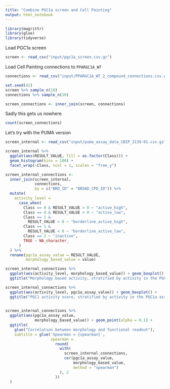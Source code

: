 ```yaml
---
title: "Combine PGC1a screen and Cell Painting"
output: html_notebook
---
```


```r
library(magrittr)
library(glue)
library(tidyverse)
```


Load PGC1a screen

```r
screen <- read_csv("input/pgc1a_screen.csv.gz")
```

Load Cell Painting connections to `PPARGC1A_WT`

```r
connections <- read_csv("input/PPARGC1A_WT_2_compound_connections.csv.gz")
```
```r
set.seed(42)
screen %>% sample_n(10)
connections %>% sample_n(10)
```

```r
screen_connections <- inner_join(screen, connections)
```

Sadly this gets us nowhere

```r
count(screen_connections)
```
Let's try with the PUMA version

```r
screen_internal <- read_csv("input/puma_assay_data_CBIP_2139-01.csv.gz")
```

```r
screen_internal %>% 
  ggplot(aes(RESULT_VALUE, fill = as.factor(Class))) + 
  geom_histogram(bins = 100) + 
  facet_wrap(~Class, ncol = 1, scales = "free_y") 
```


```r
screen_internal_connections <-
  inner_join(screen_internal,
             connections,
             by = c("BRD_ID" = "BROAD_CPD_ID")) %>%
  mutate(
    activity_level =
      case_when(
        Class == 0 & RESULT_VALUE > 0 ~ "active_high",
        Class == 0 & RESULT_VALUE < 0 ~ "active_low",
        Class == 1 &
          RESULT_VALUE > 0 ~ "borderline_active_high",
        Class == 1 &
          RESULT_VALUE < 0 ~ "borderline_active_low",
        Class == 2 ~ "inactive",
        TRUE ~ NA_character_
      )
  ) %>%
  rename(pgc1a_assay_value = RESULT_VALUE,
         morphology_based_value = value)
```



```r
screen_internal_connections %>%
  ggplot(aes(activity_level, morphology_based_value)) + geom_boxplot() +
  ggtitle("Morphology based activity, stratified by activity in the PGC1a assay")

screen_internal_connections %>%
  ggplot(aes(activity_level, pgc1a_assay_value)) + geom_boxplot() +
  ggtitle("PGC1 activity score, stratified by activity in the PGC1a assay (sanity check)")
  
```


```r
screen_internal_connections %>%
  ggplot(aes(pgc1a_assay_value,
             morphology_based_value)) + geom_point(alpha = 0.1) +
  ggtitle(
    glue("Correlation between morphology and functional readout"),
    subtitle = glue('Spearman = {spearman}',
                    spearman =
                      round(
                        with(
                          screen_internal_connections,
                          cor(pgc1a_assay_value,
                              morphology_based_value,
                              method = "spearman")
                        ), 2
                      ))
  )
```




